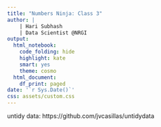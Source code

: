 ```yaml
---
title: "Numbers Ninja: Class 3"
author: |
    | Hari Subhash
    | Data Scientist @NRGI
output:
  html_notebook:
    code_folding: hide
    highlight: kate
    smart: yes
    theme: cosmo
  html_document:
    df_print: paged
date: '`r Sys.Date()`'
css: assets/custom.css
---
```


untidy data: https://github.com/jvcasillas/untidydata
